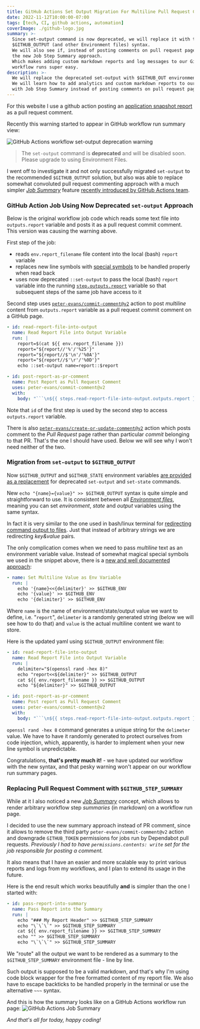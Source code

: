 ```yaml
---
title: GitHub Actions Set Output Migration For Multiline Pull Request Comments
date: 2022-11-12T10:00:00-07:00
tags: [tech, CI, github actions, automation]
coverImage: ./github-logo.jpg
summary: >-
  Since set-output command is now deprecated, we will replace it with the new shiny
  $GITHUB_OUTPUT (and other Environment files) syntax.
  We will also see if, instead of posting comments on pull request pages, we can leverage
  the new Job Step Summary approach.
  Which makes adding custom markdown reports and log messages to our GitHub
  workflow runs super easy.
description: >-
  We will replace the deprecated set-output with $GITHUB_OUT environment files approach.
  We will learn how to add analytics and custom markdown reports to our workflows
  with Job Step Summary instead of posting comments on pull request pages.
---
```


For this website I use a github action posting an
[application snapshot report](https://github.com/amalitsky/lab/commit/9d7afa65f48941964aff80152886c664e5713673#comments)
as a pull request comment.

Recently this warning started to appear in GitHub workflow run summary view:

![GitHub Actions workflow set-output deprecation warning](./github-actions-set-output-deprecation-warning.png)

> The `set-output` command is **deprecated** and will be disabled soon.
> Please upgrade to using Environment Files.

I went off to investigate it and not only successfully migrated `set-output`
to the recommended `$GITHUB_OUTPUT` solution, but also was able to replace somewhat
convoluted pull request commenting approach with a much simpler
_[Job Summary](https://docs.github.com/en/actions/using-workflows/workflow-commands-for-github-actions#adding-a-job-summary)_
feature
[recently introduced by GitHub Actions team](https://github.blog/2022-05-09-supercharging-github-actions-with-job-summaries/).

### GitHub Action Job Using Now Deprecated `set-output` Approach

Below is the original workflow job code which reads some text file into `outputs.report` variable
and posts it as a pull request commit comment.
This version was causing the warning above.

First step of the job:
 - reads `env.report_filename` file content into the local (bash) `report` variable
 - replaces new line symbols with
   [special symbols](https://github.com/orgs/community/discussions/26288#discussioncomment-3251220)
   to be handled properly when read back
 - uses now deprecated `::set-output` to pass the local (bash) `report` variable
   into the running [`step.outputs.report`](https://docs.github.com/en/actions/using-workflows/workflow-syntax-for-github-actions#example-using-output-as-url)
   variable so that subsequent steps of the same job have access to it

Second step uses
[`peter-evans/commit-comment@v2`](https://github.com/peter-evans/commit-comment)
action to post _multiline_ content from `outputs.report` variable as
a pull request commit comment on a GitHub page.

```yml
- id: read-report-file-into-output
  name: Read Report File into Output Variable
  run: |
    report=$(cat ${{ env.report_filename }})
    report="${report//'%'/'%25'}"
    report="${report//$'\n'/'%0A'}"
    report="${report//$'\r'/'%0D'}"
    echo ::set-output name=report::$report

- id: post-report-as-pr-comment
  name: Post Report as Pull Request Comment
  uses: peter-evans/commit-comment@v2
  with:
    body: "```\n${{ steps.read-report-file-into-output.outputs.report }}\n```"
```

Note that `id` of the first step is used by the second step to access `outputs.report` variable.

<Note>

  There is also
  [`peter-evans/create-or-update-comment@v2`](https://github.com/peter-evans/create-or-update-comment)
  action which posts comment to the _Pull Request_ page rather than particular _commit_
  belonging to that PR.
  That's the one I should have used. Below we will see why I won't need neither of the two.

</Note>

### Migration from `set-output` to `$GITHUB_OUTPUT`
Now `$GITHUB_OUTPUT` and `$GITHUB_STATE` environment variables
[are provided as a replacement](https://github.blog/changelog/2022-10-11-github-actions-deprecating-save-state-and-set-output-commands/#examples)
for deprecated `set-output` and `set-state` commands.

New `echo "{name}={value}" >> $GITHUB_OUTPUT` syntax is quite simple and straightforward to use.
It is consistent between all
_[Environment files](https://docs.github.com/en/actions/using-workflows/workflow-commands-for-github-actions#environment-files)_,
meaning you can set _environment_, _state_ and _output_ variables using the same syntax.

In fact it is very similar to the one used in bash/linux terminal for
[redirecting command output to files](https://askubuntu.com/questions/420981/how-do-i-save-terminal-output-to-a-file#answer-420983).
Just that instead of arbitrary strings we are redirecting _key&value_ pairs.

The only complication comes when we need to pass _multiline_ text as an environment variable value.
Instead of somewhat magical special symbols we used in the snippet above, there is a
[new and well documented approach](https://docs.github.com/en/actions/using-workflows/workflow-commands-for-github-actions#multiline-strings):
```yml
- name: Set Multiline Value as Env Variable
  run: |
    echo '{name}<<{delimiter}' >> $GITHUB_ENV
    echo '{value}' >> $GITHUB_ENV
    echo '{delimiter}' >> $GITHUB_ENV
```
Where `name` is the name of environment/state/output value we want to define, i.e. "`report`",
`delimeter` is a randomly generated string (below we will see how to do that) and `value` is
the actual multiline content we want to store.

Here is the updated yaml using `$GITHUB_OUTPUT` environment file:

```yml
- id: read-report-file-into-output
  name: Read Report File into Output Variable
  run: |
    delimiter="$(openssl rand -hex 8)"
    echo "report<<${delimiter}" >> $GITHUB_OUTPUT
    cat ${{ env.report_filename }} >> $GITHUB_OUTPUT
    echo "${delimiter}" >> $GITHUB_OUTPUT

- id: post-report-as-pr-comment
  name: Post report as Pull Request Comment
  uses: peter-evans/commit-comment@v2
  with:
    body: "```\n${{ steps.read-report-file-into-output.outputs.report }}\n```"
```

`openssl rand -hex 8` command generates a unique string for the `delimeter` value.
We have to have it randomly generated to protect ourselves from code injection,
which, apparently, is harder to implement when your new line symbol is unpredictable.

Congratulations, **that's pretty much it!** - we have updated our workflow with the new syntax,
and that pesky warning won't appear on our workflow run summary pages.

### Replacing Pull Request Comment with `$GITHUB_STEP_SUMMARY`

While at it I also noticed a new
_[Job Summary](https://docs.github.com/en/actions/using-workflows/workflow-commands-for-github-actions#adding-a-job-summary)_
concept, which allows to render arbitrary workflow step _summaries_ (in markdown)
on a workflow run page.

I decided to use the new summary approach instead of PR comment, since it allows
to remove the third party `peter-evans/commit-comment@v2` action
and downgrade `GITHUB_TOKEN` permissions for jobs run by Dependabot pull requests.
_Previously I had to have `permissions.contents: write` set for the job responsible for
posting a comment._

It also means that I have an easier and more scalable way to print various reports
and logs from my workflows, and I plan to extend its usage in the future.

Here is the end result which works beautifully **and** is simpler than the one I started with:

```yml
- id: pass-report-into-summary
  name: Pass Report into the Summary
  run: |
    echo "### My Report Header" >> $GITHUB_STEP_SUMMARY
    echo "\`\`\`" >> $GITHUB_STEP_SUMMARY
    cat ${{ env.report_filename }} >> $GITHUB_STEP_SUMMARY
    echo "" >> $GITHUB_STEP_SUMMARY
    echo "\`\`\`" >> $GITHUB_STEP_SUMMARY
```

We "route" all the output we want to be rendered as a summary to
the `$GITHUB_STEP_SUMMARY` environment file - line by line.

Such output is supposed to be a valid markdown, and that's why I'm using code block
wrapper for the free formatted content of my report file.
We also have to escape backticks to be handled properly in the terminal or use
the alternative `~~~` syntax.

And this is how the summary looks like on a GitHub Actions workflow run page:
![GitHub Actions Job Summary](./github-actions-job-summary.png)

_And that's all for today, happy coding!_
